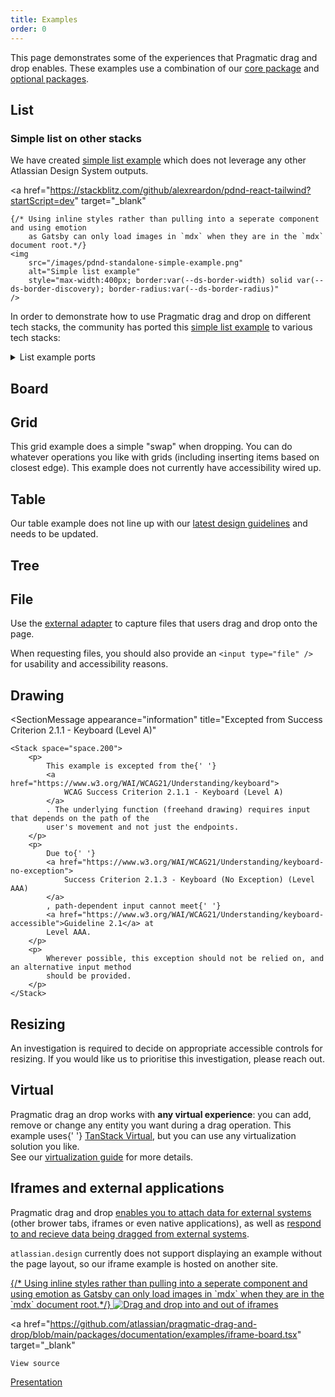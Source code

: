 ```yaml
---
title: Examples
order: 0
---
```




This page demonstrates some of the experiences that Pragmatic drag and drop enables. These examples
use a combination of our [core package](/components/pragmatic-drag-and-drop/core-package) and
[optional packages](/components/pragmatic-drag-and-drop/optional-packages).

## List

<Example Component={ListExample} appearance="showcase-only" />

### Simple list on other stacks

We have created [simple list example](https://github.com/alexreardon/pdnd-react-tailwind) which does
not leverage any other Atlassian Design System outputs.

<a
	href="https://stackblitz.com/github/alexreardon/pdnd-react-tailwind?startScript=dev"
	target="_blank"
>
	{/* Using inline styles rather than pulling into a seperate component and using emotion
		as Gatsby can only load images in `mdx` when they are in the `mdx` document root.*/}
	<img
		src="/images/pdnd-standalone-simple-example.png"
		alt="Simple list example"
		style="max-width:400px; border:var(--ds-border-width) solid var(--ds-border-discovery); border-radius:var(--ds-border-radius)"
	/>
</a>

In order to demonstrate how to use Pragmatic drag and drop on different tech stacks, the community
has ported this [simple list example](https://github.com/alexreardon/pdnd-react-tailwind) to various
tech stacks:

<details>
  <summary>List example ports</summary>

<br />

<SectionMessage appearance="warning">

These examples have been contributed by a mixture of Atlassian and non-Atlassian contributors.
Please use caution when viewing and running these examples.

</SectionMessage>

<br />
<br />

| Technologies                             | Source                                                         | Standalone example                                                                                   | Author(s)                                          |
| ---------------------------------------- | -------------------------------------------------------------- | ---------------------------------------------------------------------------------------------------- | -------------------------------------------------- |
| `React` + `TailwindCSS`                  | [Github](https://github.com/alexreardon/pdnd-react-tailwind)   | [Run on StackBlitz](https://stackblitz.com/github/alexreardon/pdnd-react-tailwind?startScript=dev)   | [@alexandereardon](https://x.com/alexandereardon)  |
| `TailwindCSS`                            | [Github](https://github.com/alexreardon/pdnd-vanilla-tailwind) | [Run on StackBlitz](https://stackblitz.com/github/alexreardon/pdnd-vanilla-tailwind?startScript=dev) | [@alexandereardon](https://x.com/alexandereardon)  |
| `SolidJS` + `TailwindCSS`                | [Github](https://github.com/dotnize/pdnd-solid-tailwind)       | [Run on StackBlitz](https://stackblitz.com/github/dotnize/pdnd-solid-tailwind?startScript=dev)       | [@dotnize](https://github.com/dotnize)             |
| `Vue 3` + `TailwindCSS`                  | [Github](https://github.com/frenicohansen/pdnd-vue)            | [Run on StackBlitz](https://stackblitz.com/github/frenicohansen/pdnd-vue?startScript=dev)            | [@frenicohansen](https://github.com/frenicohansen) |
| `Vue 3` + `Nuxt 3 (SSR)` + `TailwindCSS` | [Github](https://github.com/frenicohansen/pdnd-nuxt)           | [Run on StackBlitz](https://stackblitz.com/github/frenicohansen/pdnd-nuxt?startScript=dev)           | [@frenicohansen](https://github.com/frenicohansen) |

</details>

## Board

<Example Component={BoardExample} appearance="showcase-only" />

## Grid

<SectionMessage appearance="information">

This grid example does a simple "swap" when dropping. You can do whatever operations you like with
grids (including inserting items based on closest edge). This example does not currently have
accessibility wired up.

</SectionMessage>

<Example Component={GridExample} appearance="showcase-only" />

## Table

<SectionMessage appearance="information" title="Needs updating">

Our table example does not line up with our
[latest design guidelines](/components/pragmatic-drag-and-drop/design-guidelines) and needs to be
updated.

</SectionMessage>

<Example Component={TableExample} appearance="showcase-only" />

## Tree

<Example Component={TreeExample} appearance="showcase-only" />

## File

Use the [external adapter](/components/pragmatic-drag-and-drop/adapters/external) to capture files
that users drag and drop onto the page.

When requesting files, you should also provide an `<input type="file" />` for usability and
accessibility reasons.

<Example Component={FileExample} appearance="showcase-only" />

## Drawing

<SectionMessage
	appearance="information"
	title="Excepted from Success Criterion 2.1.1 - Keyboard (Level A)"
>
	<Stack space="space.200">
		<p>
			This example is excepted from the{' '}
			<a href="https://www.w3.org/WAI/WCAG21/Understanding/keyboard">
				WCAG Success Criterion 2.1.1 - Keyboard (Level A)
			</a>
			. The underlying function (freehand drawing) requires input that depends on the path of the
			user's movement and not just the endpoints.
		</p>
		<p>
			Due to{' '}
			<a href="https://www.w3.org/WAI/WCAG21/Understanding/keyboard-no-exception">
				Success Criterion 2.1.3 - Keyboard (No Exception) (Level AAA)
			</a>
			, path-dependent input cannot meet{' '}
			<a href="https://www.w3.org/WAI/WCAG21/Understanding/keyboard-accessible">Guideline 2.1</a> at
			Level AAA.
		</p>
		<p>
			Wherever possible, this exception should not be relied on, and an alternative input method
			should be provided.
		</p>
	</Stack>
</SectionMessage>

<Example Component={DrawingExample} appearance="showcase-only" />

## Resizing

<SectionMessage appearance="information" title="Accessibility guidance in progress">
	<p>
		An investigation is required to decide on appropriate accessible controls for resizing. If you
		would like us to prioritise this investigation, please reach out.
	</p>
</SectionMessage>

<Example Component={ResizingExample} appearance="showcase-only" />

## Virtual

<SectionMessage appearance="success">
	<p>
		Pragmatic drag an drop works with <strong>any virtual experience</strong>: you can add, remove
		or change any entity you want during a drag operation. This example uses{' '}
		<a href="https://tanstack.com/virtual/latest">TanStack Virtual</a>, but you can use any
		virtualization solution you like.
		<br />
		See our <a href="./core-package/recipes/virtualization">virtualization guide</a> for more
		details.
	</p>
</SectionMessage>

<Example Component={VirtualListExample} appearance="showcase-only" />

## Iframes and external applications

Pragmatic drag and drop
[enables you to attach data for external systems](/components/pragmatic-drag-and-drop/core-package/adapters/element/about#data-for-external-consumers-getinitialdataforexternal)
(other brower tabs, iframes or even native applications), as well as
[respond to and recieve data being dragged from external systems](/components/pragmatic-drag-and-drop/core-package/adapters/external/about).

<SectionMessage title="External example">

`atlassian.design` currently does not support displaying an example without the page layout, so our
iframe example is hosted on another site.

</SectionMessage>
<a
	href="https://atlaskit.atlassian.com/examples.html?groupId=pragmatic-drag-and-drop&packageId=documentation&exampleId=iframe-board&mode=dark"
	target="_blank"
>
	{/* Using inline styles rather than pulling into a seperate component and using emotion
		as Gatsby can only load images in `mdx` when they are in the `mdx` document root.*/}
	<img
		src="/images/pdnd-iframe-example.png"
		alt="Drag and drop into and out of iframes"
		style="max-width:400px; border:var(--ds-border-width) solid var(--ds-border-discovery); border-radius:var(--ds-border-radius)"
	/>
</a>

<a
	href="https://github.com/atlassian/pragmatic-drag-and-drop/blob/main/packages/documentation/examples/iframe-board.tsx"
	target="_blank"
>
	View source
</a>
<a href="https://www.youtube.com/watch?v=E4l4MBO-Bwg" target="_blank">
	Presentation
</a>
